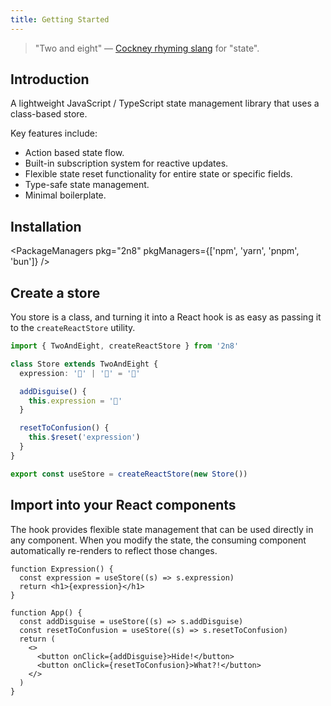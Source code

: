 ```yaml
---
title: Getting Started
---
```



> "Two and eight" —
> [Cockney rhyming slang](https://cockneyrhymingslang.co.uk/slang/two_and_eight/)
> for "state".

## Introduction

A lightweight JavaScript / TypeScript state management library that uses a
class-based store.

Key features include:

- Action based state flow.
- Built-in subscription system for reactive updates.
- Flexible state reset functionality for entire state or specific fields.
- Type-safe state management.
- Minimal boilerplate.

## Installation

<PackageManagers pkg="2n8" pkgManagers={['npm', 'yarn', 'pnpm', 'bun']} />

## Create a store

You store is a class, and turning it into a React hook is as easy as passing it
to the `createReactStore` utility.

```ts title="store.ts"
import { TwoAndEight, createReactStore } from '2n8'

class Store extends TwoAndEight {
  expression: '🫤' | '🥸' = '🫤'

  addDisguise() {
    this.expression = '🥸'
  }

  resetToConfusion() {
    this.$reset('expression')
  }
}

export const useStore = createReactStore(new Store())
```

## Import into your React components

The hook provides flexible state management that can be used directly in any
component. When you modify the state, the consuming component automatically
re-renders to reflect those changes.

```tsx title="Expression.tsx"
function Expression() {
  const expression = useStore((s) => s.expression)
  return <h1>{expression}</h1>
}
```

```tsx title="App.tsx"
function App() {
  const addDisguise = useStore((s) => s.addDisguise)
  const resetToConfusion = useStore((s) => s.resetToConfusion)
  return (
    <>
      <button onClick={addDisguise}>Hide!</button>
      <button onClick={resetToConfusion}>What?!</button>
    </>
  )
}
```
